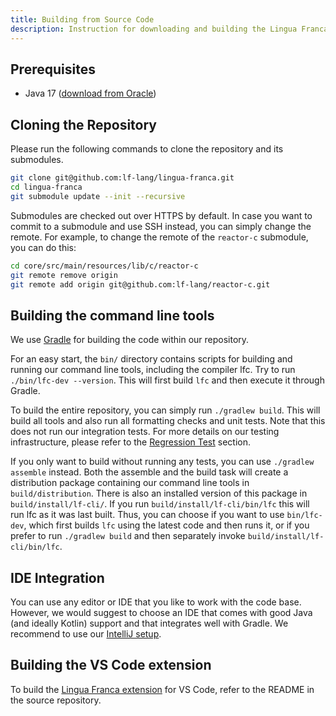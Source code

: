 ```yaml
---
title: Building from Source Code
description: Instruction for downloading and building the Lingua Franca source code.
---
```


## Prerequisites

- Java 17 ([download from Oracle](https://www.oracle.com/java/technologies/downloads/))

## Cloning the Repository

Please run the following commands to clone the repository and its submodules.

```sh
git clone git@github.com:lf-lang/lingua-franca.git
cd lingua-franca
git submodule update --init --recursive
```

Submodules are checked out over HTTPS by default. In case you want to commit to a submodule and use SSH instead, you can simply change the remote. For example, to change the remote of the `reactor-c` submodule, you can do this:

```sh
cd core/src/main/resources/lib/c/reactor-c
git remote remove origin
git remote add origin git@github.com:lf-lang/reactor-c.git
```

## Building the command line tools

We use [Gradle](https://docs.gradle.org/current/userguide/userguide.html) for building the code within our repository.

For an easy start, the `bin/` directory contains scripts for building and running our command line tools, including the compiler lfc.
Try to run `./bin/lfc-dev --version`.
This will first build `lfc` and then execute it through Gradle.

To build the entire repository, you can simply run `./gradlew build`.
This will build all tools and also run all formatting checks and unit tests.
Note that this does not run our integration tests.
For more details on our testing infrastructure, please refer to the [Regression Test](../developer/regression-tests.mdx) section.

If you only want to build without running any tests, you can use `./gradlew assemble` instead.
Both the assemble and the build task will create a distribution package containing our command line tools in `build/distribution`.
There is also an installed version of this package in `build/install/lf-cli/`.
If you run `build/install/lf-cli/bin/lfc` this will run lfc as it was last built.
Thus, you can choose if you want to use `bin/lfc-dev`, which first builds `lfc` using the latest code and then runs it, or if you prefer to run `./gradlew build` and then separately invoke `build/install/lf-cli/bin/lfc`.

## IDE Integration

You can use any editor or IDE that you like to work with the code base.
However, we would suggest to choose an IDE that comes with good Java (and
ideally Kotlin) support and that integrates well with Gradle.
We recommend to use our [IntelliJ setup](../developer/developer-intellij-setup.mdx).

## Building the VS Code extension
To build the [Lingua Franca extension](https://github.com/lf-lang/vscode-lingua-franca) for VS Code, refer to the README in the source repository.
